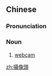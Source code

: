 {{also|摄像头}}
==Chinese==
{{zh-forms|s=摄像头|type=21}}

===Pronunciation===
{{zh-pron
|m=shèxiàngtóu,er=y
|c=sip3 zoeng6 tau4
|cat=n
}}

===Noun===
{{zh-noun}}

# {{lb|zh|computing}} [[webcam]]

[[zh:攝像頭]]